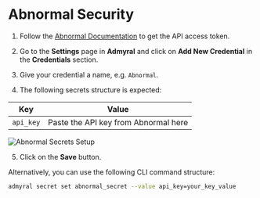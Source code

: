 # Abnormal Security

1. Follow the [Abnormal Documentation](https://abnormalsecurity.my.site.com/knowledgebase/s/article/Abnormal-REST-API-Integration#Integration-Steps) to get the API access token.

2. Go to the **Settings** page in **Admyral** and click on **Add New Credential** in the **Credentials** section.

3. Give your credential a name, e.g. `Abnormal`.

4. The following secrets structure is expected:

| Key       | Value                                |
| --------- | ------------------------------------ |
| `api_key` | Paste the API key from Abnormal here |

![Abnormal Secrets Setup](/abnormal_secrets.png)

5. Click on the **Save** button.

Alternatively, you can use the following CLI command structure:

```bash
admyral secret set abnormal_secret --value api_key=your_key_value
```
